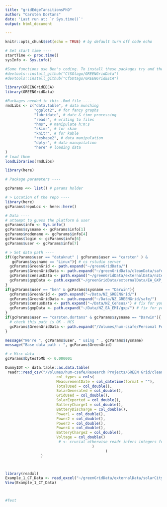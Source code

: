 ```yaml
---
title: "gridEdgeTansitionsPhD"
author: "Carsten Dortans"
date: 'Last run at: `r Sys.time()`'
output: html_document

---
```



```r
knitr::opts_chunk$set(echo = TRUE) # by default turn off code echo
```

```r
# Set start time ----
startTime <- proc.time()
sysInfo <- Sys.info()
```

```r

#Some functions use Ben's coding. To install these packages try and then load in the console:
#devtools::install_github("CfSOtago/GREENGridData")
#devtools::install_github("CfSOtago/GREENGridEECA") 

library(GREENGridEECA)
library(GREENGridData)

#Packages needed in this .Rmd file ----
rmdLibs <- c("data.table", # data munching
             "ggplot2", # for fancy graphs
             "lubridate", # date & time processing
             "readr", # writing to files
             "hms", # manipulate h:m:s
             "skimr", # for skim
             "knitr", # for kable
             "reshape2", # data manipulation
             "dplyr", # data manupilation
             "here" # loading data
)
# load them
loadLibraries(rmdLibs)

```

```r

library(here)

# Package parameters ----

gcParams <<- list() # params holder

# > Location of the repo ----
library(here)
gcParams$repoLoc <- here::here()

# Data ----
# attempt to guess the platform & user
gcParams$info <- Sys.info()
gcParams$sysname <- gcParams$info[1]
gcParams$nodename <- gcParams$info[4]
gcParams$login <- gcParams$info[6]
gcParams$user <- gcParams$info[7]

# > Set data path ----
if((gcParams$user == "dataknut" | gcParams$user == "carsten" ) & 
   gcParams$sysname == "Linux"){ # cs rstudio server
  gcParams$GreenGrid <- path.expand("~/greenGridData/")
  gcParams$GreenGridData <- path.expand("~/greenGridData/cleanData/safe/")
  gcParams$censusData <- path.expand("~/greenGridData/externalData/nzCensus/") # fix for your platform
  gcParams$gxpData <- path.expand("~/greenGridData/externalData/EA_GXP_Data/") # fix for your platform
}
if(gcParams$user == "ben" & gcParams$sysname == "Darwin"){
  gcParams$GreenGrid <- path.expand("~/Data/NZ_GREENGrid/")
  gcParams$GreenGridData <- path.expand("~/Data/NZ_GREENGrid/safe/")
  gcParams$censusData <- path.expand("~/Data/NZ_Census/") # fix for your platform
  gcParams$gxpData <- path.expand("~/Data/NZ_EA_EMI/gxp/") # fix for your platform
}
if(gcParams$user == "carsten.dortans" & gcParams$sysname == "Darwin"){
  # check this path is OK - HCS
  gcParams$GreenGridData <- path.expand("/Volumes/hum-csafe/Personal Folders/Carsten Dortans/Solarcity/Dummy/")
}

message("We're ", gcParams$user, " using " , gcParams$sysname)
message("Base data path : ", gcParams$GreenGrid)

# > Misc data ----
gcParams$bytesToMb <- 0.000001


```

```r

Dummy1DT <- data.table::as.data.table(
 readr::read_csv("/Volumes/hum-csafe/Research Projects/GREEN Grid/cleanData/safe/SCD1.csv.gz",
                       col_types = cols(
                       MeasurementDate = col_datetime(format = ""),
                       TotalUsed = col_double(),
                       SolarGenerated = col_double(),
                       GridUsed = col_double(),
                       SolarExported = col_double(),
                       BatteryCharge1 = col_double(),
                       BatteryDischarge = col_double(),
                       Power1 = col_double(),
                       Power2 = col_double(),
                       Power3 = col_double(),
                       Power4 = col_double(),
                       BatteryCharge2 = col_double(),
                       Voltage = col_double()
                        # <- crucial otherwise readr infers integers for some reason
                                       )
                                             )
                )



library(readxl)
Example_1_CT_Data <- read_excel("~/greenGridData/externalData/solarCity/2020-05-24-sampleData/Example 1 - CT Data.xlsx")
View(Example_1_CT_Data)



#Test


```

